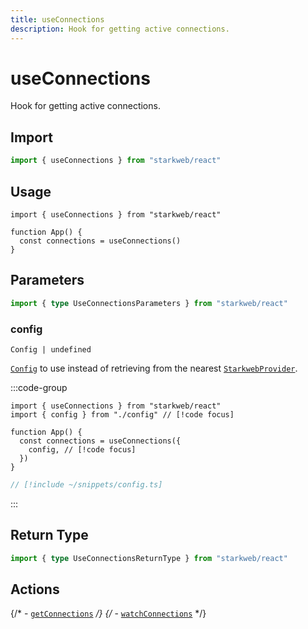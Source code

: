 ```yaml
---
title: useConnections
description: Hook for getting active connections.
---
```


# useConnections

Hook for getting active connections.

## Import

```ts
import { useConnections } from "starkweb/react"
```

## Usage

```tsx [index.tsx]
import { useConnections } from "starkweb/react"

function App() {
  const connections = useConnections()
}
```

## Parameters

```ts
import { type UseConnectionsParameters } from "starkweb/react"
```

### config

`Config | undefined`

[`Config`](/react/api/createConfig#config) to use instead of retrieving from the nearest [`StarkwebProvider`](/react/api/StarkwebProvider).

:::code-group
```tsx [index.tsx]
import { useConnections } from "starkweb/react"
import { config } from "./config" // [!code focus]

function App() {
  const connections = useConnections({
    config, // [!code focus]
  })
}
```

```ts [config.ts]
// [!include ~/snippets/config.ts]
```
:::

## Return Type

```ts
import { type UseConnectionsReturnType } from "starkweb/react"
```

## Actions

{/* - [`getConnections`](/core/actions/getConnections) */}
{/* - [`watchConnections`](/core/actions/watchConnections) */}
